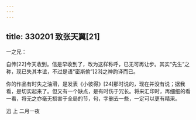 ```yaml
---
---
---
```

title: 330201 致张天翼[21]
---




一之兄：

自传[22]今天收到。信是早收到了，改为这样称呼，已无可再让步。其实“先生”之称，现已失其本谊，不过是语“密斯偷”[23]之神韵译而已。

你的作品有时失之油滑，是发表《小彼得》[24]那时说的，现在并没有说；据我看，是切实起来了。但又有一个缺点，是有时伤于冗长。将来汇印时，再细细的看一看，将无之亦毫无损害于全局的节，句，字删去一些，一定可以更有精采。

迅 上 二月一夜